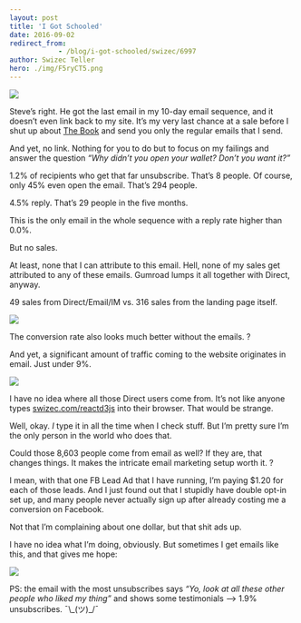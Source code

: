 ```yaml
---
layout: post
title: 'I Got Schooled'
date: 2016-09-02
redirect_from: 
            - /blog/i-got-schooled/swizec/6997
author: Swizec Teller
hero: ./img/F5ryCT5.png
---
```

![](./img/F5ryCT5.png)



Steve’s right. He got the last email in my 10-day email sequence, and it doesn’t even link back to my site. It’s my very last chance at a sale before I shut up about [The Book](https://swizec.com/reactd3js/) and send you only the regular emails that I send.



And yet, no link. Nothing for you to do but to focus on my failings and answer the question _“Why didn’t you open your wallet? Don’t you want it?”_



1.2% of recipients who get that far unsubscribe. That’s 8 people. Of course, only 45% even open the email. That’s 294 people.



4.5% reply. That’s 29 people in the five months.



This is the only email in the whole sequence with a reply rate higher than 0.0%.



But no sales.



At least, none that I can attribute to this email. Hell, none of my sales get attributed to any of these emails. Gumroad lumps it all together with Direct, anyway.



49 sales from Direct/Email/IM vs. 316 sales from the landing page itself.



![](./img/cGHt0lV.png)



The conversion rate also looks much better without the emails. ?



And yet, a significant amount of traffic coming to the website originates in email. Just under 9%.



![](./img/DfwSxBc.png)



I have no idea where all those Direct users come from. It’s not like anyone types [swizec.com/reactd3js](https://swizec.com/reactd3js/) into their browser. That would be strange.



Well, okay. _I_ type it in all the time when I check stuff. But I’m pretty sure I’m the only person in the world who does that.



Could those 8,603 people come from email as well? If they are, that changes things. It makes the intricate email marketing setup worth it. ?



I mean, with that one FB Lead Ad that I have running, I’m paying $1.20 for each of those leads. And I just found out that I stupidly have double opt-in set up, and many people never actually sign up after already costing me a conversion on Facebook.



Not that I’m complaining about one dollar, but that shit ads up.



I have no idea what I’m doing, obviously. But sometimes I get emails like this, and that gives me hope:



![](./img/5MRoXQc.png)



PS: the email with the most unsubscribes says _“Yo, look at all these other people who liked my thing”_ and shows some testimonials –> 1.9% unsubscribes. ¯\\\_(ツ)\_/¯